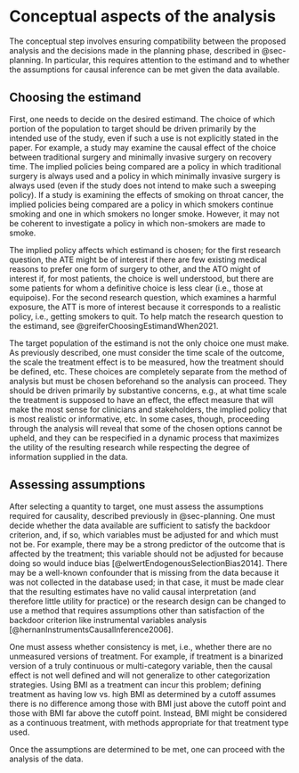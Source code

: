 # Conceptual aspects of the analysis {#sec-conceptual}

The conceptual step involves ensuring compatibility between the proposed analysis and the decisions made in the planning phase, described in @sec-planning. In particular, this requires attention to the estimand and to whether the assumptions for causal inference can be met given the data available.

## Choosing the estimand

First, one needs to decide on the desired estimand. The choice of which portion of the population to target should be driven primarily by the intended use of the study, even if such a use is not explicitly stated in the paper. For example, a study may examine the causal effect of the choice between traditional surgery and minimally invasive surgery on recovery time. The implied policies being compared are a policy in which traditional surgery is always used and a policy in which minimally invasive surgery is always used (even if the study does not intend to make such a sweeping policy). If a study is examining the effects of smoking on throat cancer, the implied policies being compared are a policy in which smokers continue smoking and one in which smokers no longer smoke. However, it may not be coherent to investigate a policy in which non-smokers are made to smoke.

The implied policy affects which estimand is chosen; for the first research question, the ATE might be of interest if there are few existing medical reasons to prefer one form of surgery to other, and the ATO might of interest if, for most patients, the choice is well understood, but there are some patients for whom a definitive choice is less clear (i.e., those at equipoise). For the second research question, which examines a harmful exposure, the ATT is more of interest because it corresponds to a realistic policy, i.e., getting smokers to quit. To help match the research question to the estimand, see @greiferChoosingEstimandWhen2021.

The target population of the estimand is not the only choice one must make. As previously described, one must consider the time scale of the outcome, the scale the treatment effect is to be measured, how the treatment should be defined, etc. These choices are completely separate from the method of analysis but must be chosen beforehand so the analysis can proceed. They should be driven primarily by substantive concerns, e.g., at what time scale the treatment is supposed to have an effect, the effect measure that will make the most sense for clinicians and stakeholders, the implied policy that is most realistic or informative, etc. In some cases, though, proceeding through the analysis will reveal that some of the chosen options cannot be upheld, and they can be respecified in a dynamic process that maximizes the utility of the resulting research while respecting the degree of information supplied in the data.

## Assessing assumptions

After selecting a quantity to target, one must assess the assumptions required for causality, described previously in @sec-planning. One must decide whether the data available are sufficient to satisfy the backdoor criterion, and, if so, which variables must be adjusted for and which must not be. For example, there may be a strong predictor of the outcome that is affected by the treatment; this variable should not be adjusted for because doing so would induce bias [@elwertEndogenousSelectionBias2014]. There may be a well-known confounder that is missing from the data because it was not collected in the database used; in that case, it must be made clear that the resulting estimates have no valid causal interpretation (and therefore little utility for practice) or the research design can be changed to use a method that requires assumptions other than satisfaction of the backdoor criterion like instrumental variables analysis [@hernanInstrumentsCausalInference2006].

One must assess whether consistency is met, i.e., whether there are no unmeasured versions of treatment. For example, if treatment is a binarized version of a truly continuous or multi-category variable, then the causal effect is not well defined and will not generalize to other categorization strategies. Using BMI as a treatment can incur this problem; defining treatment as having low vs. high BMI as determined by a cutoff assumes there is no difference among those with BMI just above the cutoff point and those with BMI far above the cutoff point. Instead, BMI might be considered as a continuous treatment, with methods appropriate for that treatment type used.

Once the assumptions are determined to be met, one can proceed with the analysis of the data.
